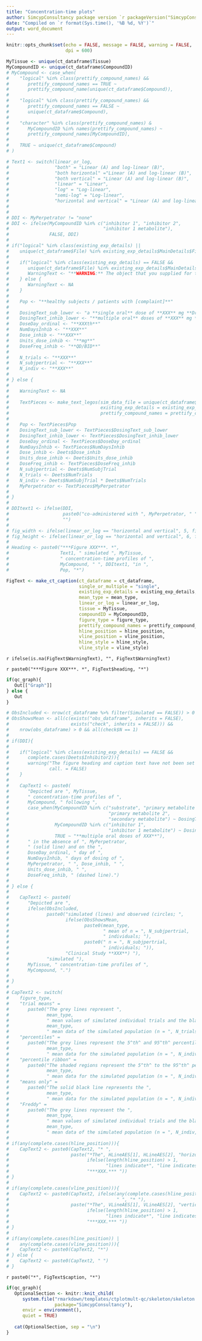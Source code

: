 ```yaml
---
title: "Concentration-time plots"
author: SimcypConsultancy package version `r packageVersion("SimcypConsultancy")`
date: "Compiled on `r format(Sys.time(), '%B %d, %Y')`"
output: word_document
---
```


```r

knitr::opts_chunk$set(echo = FALSE, message = FALSE, warning = FALSE, 
                      dpi = 600)

```

```r

MyTissue <- unique(ct_dataframe$Tissue)
MyCompoundID <- unique(ct_dataframe$CompoundID)
# MyCompound <- case_when(
#    "logical" %in% class(prettify_compound_names) &&
#       prettify_compound_names == TRUE ~ 
#       prettify_compound_name(unique(ct_dataframe$Compound)), 
#    
#    "logical" %in% class(prettify_compound_names) &&
#       prettify_compound_names == FALSE ~ 
#       unique(ct_dataframe$Compound), 
#    
#    "character" %in% class(prettify_compound_names) & 
#       MyCompoundID %in% names(prettify_compound_names) ~ 
#       prettify_compound_names[MyCompoundID], 
#    
#    TRUE ~ unique(ct_dataframe$Compound)
# )

# Text1 <- switch(linear_or_log, 
#                 "both" = "Linear (A) and log-linear (B)",
#                 "both horizontal" ="Linear (A) and log-linear (B)",
#                 "both vertical" = "Linear (A) and log-linear (B)",
#                 "linear" = "Linear", 
#                 "log" = "Log-linear",
#                 "semi-log" = "Log-linear", 
#                 "horizontal and vertical" = "Linear (A) and log-linear (B)")
# 
# 
# DDI <- MyPerpetrator != "none"
# DDI <- ifelse(MyCompoundID %in% c("inhibitor 1", "inhibitor 2", 
#                                   "inhibitor 1 metabolite"), 
#               FALSE, DDI)
# 
# if("logical" %in% class(existing_exp_details) ||
#    unique(ct_dataframe$File) %in% existing_exp_details$MainDetails$File == FALSE){
#    
#    if("logical" %in% class(existing_exp_details) == FALSE && 
#       unique(ct_dataframe$File) %in% existing_exp_details$MainDetails$File == FALSE){
#       WarningText <- "**WARNING:** The object that you supplied for the argument `existing_exp_details` does not contain the file in your concentration-time data, so we can't use it."
#    } else {
#       WarningText <- NA
#    }
#    
#    Pop <- "**healthy subjects / patients with [complaint]**"
#    
#    DosingText_sub_lower <- "a **single oral** dose of **XXX** mg **Drug XXX**"
#    DosingText_inhib_lower <- "**multiple oral** doses of **XXX** mg **Perpetrator XXX**"
#    DoseDay_ordinal <- "**XXXth**"
#    NumDaysInhib <- "**XXX**"
#    Dose_inhib <- "**XXX**"
#    Units_dose_inhib <- "**mg**"
#    DoseFreq_inhib <- "**QD/BID**"
#    
#    N_trials <- "**XXX**"
#    N_subjpertrial <- "**XXX**"
#    N_indiv <- "**XXX**"
#    
# } else {
#    
#    WarningText <- NA
#    
#    TextPieces <- make_text_legos(sim_data_file = unique(ct_dataframe$File),
#                                  existing_exp_details = existing_exp_details, 
#                                  prettify_compound_names = prettify_compound_names)
#    
#    Pop <- TextPieces$Pop
#    DosingText_sub_lower <- TextPieces$DosingText_sub_lower
#    DosingText_inhib_lower <- TextPieces$DosingText_inhib_lower
#    DoseDay_ordinal <- TextPieces$DoseDay_ordinal
#    NumDaysInhib <- TextPieces$NumDaysInhib
#    Dose_inhib <- Deets$Dose_inhib
#    Units_dose_inhib <- Deets$Units_dose_inhib
#    DoseFreq_inhib <- TextPieces$DoseFreq_inhib
#    N_subjpertrial <- Deets$NumSubjTrial
#    N_trials <- Deets$NumTrials
#    N_indiv <- Deets$NumSubjTrial * Deets$NumTrials
#    MyPerpetrator <- TextPieces$MyPerpetrator
#    
# }
# 
# DDItext1 <- ifelse(DDI, 
#                    paste0("co-administered with ", MyPerpetrator, " "), 
#                    "")
# 
# fig_width <- ifelse(linear_or_log == "horizontal and vertical", 5, fig_width)
# fig_height <- ifelse(linear_or_log == "horizontal and vertical", 6, fig_height)
# 
# Heading <- paste0("***Figure XXX***. *", 
#                   Text1, " simulated ", MyTissue, 
#                   " concentration-time profiles of ", 
#                   MyCompound, " ", DDItext1, "in ", 
#                   Pop, "*")

FigText <- make_ct_caption(ct_dataframe = ct_dataframe, 
                           single_or_multiple = "single", 
                           existing_exp_details = existing_exp_details, 
                           mean_type = mean_type, 
                           linear_or_log = linear_or_log, 
                           tissue = MyTissue, 
                           compoundID = MyCompoundID, 
                           figure_type = figure_type, 
                           prettify_compound_names = prettify_compound_names, 
                           hline_position = hline_position, 
                           vline_position = vline_position, 
                           hline_style = hline_style, 
                           vline_style = vline_style)


```

`r ifelse(is.na(FigText$WarningText), "", FigText$WarningText)`

`r paste0("***Figure XXX***. *", FigText$heading, "*")`

```r

if(qc_graph){
   Out[["Graph"]]
} else {
   Out
}

```

```r

# ObsIncluded <- nrow(ct_dataframe %>% filter(Simulated == FALSE)) > 0
# ObsShowsMean <- all(c(exists("obs_dataframe", inherits = FALSE), 
#                       exists("check", inherits = FALSE))) &&
#    nrow(obs_dataframe) > 0 && all(check$N == 1)
# 
# if(DDI){
#    
#    if("logical" %in% class(existing_exp_details) == FALSE && 
#       complete.cases(Deets$Inhibitor2)){
#       warning("The figure heading and caption text have not been set up for when there are two perpetrators in a DDI simulation. Please check and adjust the text carefully.\n", 
#               call. = FALSE)
#    }
#    
#    CapText1 <- paste0(
#       "Depicted are ", MyTissue,
#       " concentration-time profiles of ", 
#       MyCompound, " following ", 
#       case_when(MyCompoundID %in% c("substrate", "primary metabolite 1", 
#                                     "primary metabolite 2",
#                                     "secondary metabolite") ~ DosingText_sub_lower, 
#                 MyCompoundID %in% c("inhibitor 1", 
#                                     "inhibitor 1 metabolite") ~ DosingText_inhib_lower, 
#                 TRUE ~ "**multiple oral doses of XXX**"), 
#       " in the absence of ", MyPerpetrator, 
#       " (solid line) and on the ", 
#       DoseDay_ordinal, " day of ",
#       NumDaysInhib, " days of dosing of ",
#       MyPerpetrator, " ", Dose_inhib, " ",
#       Units_dose_inhib, " ",
#       DoseFreq_inhib, " (dashed line).")
#    
# } else {
#    
#    CapText1 <- paste0(
#       "Depicted are ", 
#       ifelse(ObsIncluded, 
#              paste0("simulated (lines) and observed (circles; ",  
#                     ifelse(ObsShowsMean, 
#                            paste0(mean_type, 
#                                   " mean of n = ", N_subjpertrial, 
#                                   " individuals; "), 
#                            paste0(" n = ", N_subjpertrial, 
#                                   " individuals; ")),
#                     "Clinical Study **XXX**) "),
#              "simulated "), 
#       MyTissue, " concentration-time profiles of ", 
#       MyCompound, ".") 
#    
# }
# 
# CapText2 <- switch(
#    figure_type, 
#    "trial means" = 
#       paste0("The grey lines represent ",
#              mean_type, 
#              " mean values of simulated individual trials and the black lines portray the ",
#              mean_type, 
#              " mean data of the simulated population (n = ", N_trials, " trials of ", N_subjpertrial, " subjects per trial)."), 
#    "percentiles" = 
#       paste0("The grey lines represent the 5^th^ and 95^th^ percentiles and the solid black line the ",
#              mean_type, 
#              " mean data for the simulated population (n = ", N_indiv, ")."), 
#    "percentile ribbon" = 
#       paste0("The shaded regions represent the 5^th^ to the 95^th^ percentiles and the solid black line the ",
#              mean_type, 
#              " mean data for the simulated population (n = ", N_indiv, ")."), 
#    "means only" = 
#       paste0("The solid black line represents the ", 
#              mean_type, 
#              " mean data for the simulated population (n = ", N_indiv, ")."), 
#    "Freddy" = 
#       paste0("The grey lines represent the ", 
#              mean_type, 
#              " mean values of simulated individual trials and the black lines portray the ",
#              mean_type, 
#              " mean data of the simulated population (n = ", N_indiv, "). The dashed lines represent the 5^th^ and 95^th^ percentiles."))
# 
# if(any(complete.cases(hline_position))){
#    CapText2 <- paste0(CapText2, "* ",
#                       paste("*The", HLineAES[1], HLineAES[2], "horizontal",
#                             ifelse(length(hline_position) > 1, 
#                                    "lines indicate*", "line indicates*"), 
#                             "***XXX.*** "))
# }
# 
# if(any(complete.cases(vline_position))){
#    CapText2 <- paste0(CapText2, ifelse(any(complete.cases(hline_position)), 
#                                        " ", "* "),
#                       paste("*The", VLineAES[1], VLineAES[2], "vertical",
#                             ifelse(length(hline_position) > 1, 
#                                    "lines indicate*", "line indicates*"), 
#                             "***XXX.*** "))
# }
# 
# if(any(complete.cases(hline_position)) |
#    any(complete.cases(vline_position))){
#    CapText2 <- paste0(CapText2, "*")
# } else {
#    CapText2 <- paste0(CapText2, " ")
# }


```

`r paste0("*", FigText$caption, "*")`

```r

if(qc_graph){
   OptionalSection <- knitr::knit_child(
      system.file("rmarkdown/templates/ctplotmult-qc/skeleton/skeleton.Rmd",
                  package="SimcypConsultancy"), 
      envir = environment(), 
      quiet = TRUE)
   
   cat(OptionalSection, sep = "\n")
}

```


